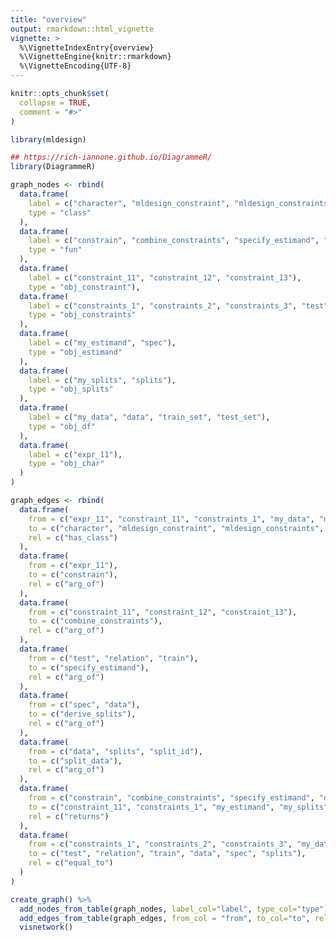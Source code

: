 ```yaml
---
title: "overview"
output: rmarkdown::html_vignette
vignette: >
  %\VignetteIndexEntry{overview}
  %\VignetteEngine{knitr::rmarkdown}
  %\VignetteEncoding{UTF-8}
---
```


```r
knitr::opts_chunk$set(
  collapse = TRUE,
  comment = "#>"
)
```

```r
library(mldesign)
```

```r
## https://rich-iannone.github.io/DiagrammeR/
library(DiagrammeR)
```


```r
graph_nodes <- rbind(
  data.frame(
    label = c("character", "mldesign_constraint", "mldesign_constraints", "mldesign_estimand", "mldesign_splits"),
    type = "class"
  ),
  data.frame(
    label = c("constrain", "combine_constraints", "specify_estimand", "derive_splits", "split_data"),
    type = "fun"
  ),
  data.frame(
    label = c("constraint_11", "constraint_12", "constraint_13"), 
    type = "obj_constraint"),
  data.frame(
    label = c("constraints_1", "constraints_2", "constraints_3", "test", "relation", "train"),
    type = "obj_constraints"
  ),
  data.frame(
    label = c("my_estimand", "spec"),
    type = "obj_estimand"
  ),
  data.frame(
    label = c("my_splits", "splits"),
    type = "obj_splits"
  ),
  data.frame(
    label = c("my_data", "data", "train_set", "test_set"),
    type = "obj_df"
  ),
  data.frame(
    label = c("expr_11"),
    type = "obj_char"
  )
) 

graph_edges <- rbind(
  data.frame(
    from = c("expr_11", "constraint_11", "constraints_1", "my_data", "my_estimand", "my_splits"),
    to = c("character", "mldesign_constraint", "mldesign_constraints", "data.frame", "mldesign_estimand", "mldesign_splits"),
    rel = c("has_class")
  ),
  data.frame(
    from = c("expr_11"),
    to = c("constrain"),
    rel = c("arg_of")
  ),
  data.frame(
    from = c("constraint_11", "constraint_12", "constraint_13"),
    to = c("combine_constraints"),
    rel = c("arg_of")
  ),
  data.frame(
    from = c("test", "relation", "train"),
    to = c("specify_estimand"),
    rel = c("arg_of")
  ),
  data.frame(
    from = c("spec", "data"),
    to = c("derive_splits"),
    rel = c("arg_of")
  ),
  data.frame(
    from = c("data", "splits", "split_id"),
    to = c("split_data"),
    rel = c("arg_of")
  ),
  data.frame(
    from = c("constrain", "combine_constraints", "specify_estimand", "derive_splits", "split_data", "split_data"),
    to = c("constraint_11", "constraints_1", "my_estimand", "my_splits", "train_set", "test_set"),
    rel = c("returns")
  ),
  data.frame(
    from = c("constraints_1", "constraints_2", "constraints_3", "my_data", "my_estimand", "my_splits"),
    to = c("test", "relation", "train", "data", "spec", "splits"),
    rel = c("equal_to")
  )
) 

create_graph() %>%
  add_nodes_from_table(graph_nodes, label_col="label", type_col="type") %>% 
  add_edges_from_table(graph_edges, from_col = "from", to_col="to", rel_col="rel", from_to_map = label) %>% 
  visnetwork()
```

